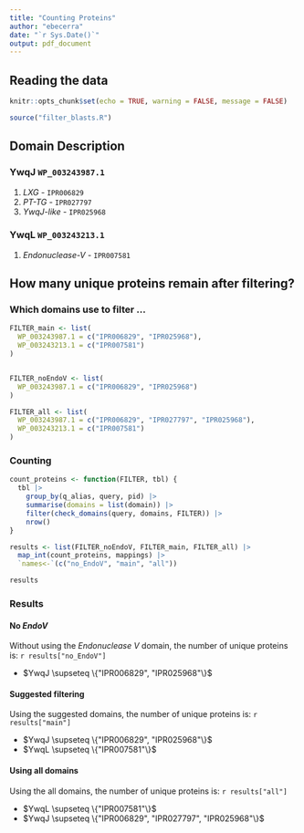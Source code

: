 ```yaml
---
title: "Counting Proteins"
author: "ebecerra"
date: "`r Sys.Date()`"
output: pdf_document
---
```


## Reading the data

```r
knitr::opts_chunk$set(echo = TRUE, warning = FALSE, message = FALSE)
```


```r
source("filter_blasts.R")
```

## Domain Description

### YwqJ `WP_003243987.1`
1. _LXG_ - `IPR006829`
2. _PT-TG_ - `IPR027797`
3. _YwqJ-like_ - `IPR025968`

### YwqL `WP_003243213.1`
1. _Endonuclease-V_ - `IPR007581`



## How many unique proteins remain after filtering?

### Which domains use to filter ...

```r
FILTER_main <- list(
  WP_003243987.1 = c("IPR006829", "IPR025968"),
  WP_003243213.1 = c("IPR007581")
)


FILTER_noEndoV <- list(
  WP_003243987.1 = c("IPR006829", "IPR025968")
)

FILTER_all <- list(
  WP_003243987.1 = c("IPR006829", "IPR027797", "IPR025968"),
  WP_003243213.1 = c("IPR007581")
)
```


### Counting

```r
count_proteins <- function(FILTER, tbl) {
  tbl |>
    group_by(q_alias, query, pid) |>
    summarise(domains = list(domain)) |>
    filter(check_domains(query, domains, FILTER)) |>
    nrow()
}
```


```r
results <- list(FILTER_noEndoV, FILTER_main, FILTER_all) |>
  map_int(count_proteins, mappings) |>
  `names<-`(c("no_EndoV", "main", "all"))

results
```

### Results

#### No _EndoV_

Without using the _Endonuclease V_ domain,
the number of unique proteins is: `r results["no_EndoV"]`

+ $YwqJ \supseteq \{"IPR006829", "IPR025968"\}$

#### Suggested filtering

Using the suggested domains,
the number of unique proteins is: `r results["main"]`

+ $YwqJ \supseteq \{"IPR006829", "IPR025968"\}$
+ $YwqL \supseteq \{"IPR007581"\}$

#### Using all domains

Using the all domains,
the number of unique proteins is: `r results["all"]` 

+ $YwqL \supseteq \{"IPR007581"\}$
+ $YwqJ \supseteq \{"IPR006829", "IPR027797", "IPR025968"\}$
